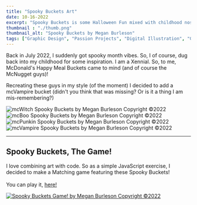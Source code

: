 ```yaml
---
title: "Spooky Buckets Art"
date: 10-16-2022
excerpt: "Spooky Buckets is some Halloween Fun mixed with childhood nostaligia"
thumbnail : "./thumb.png"
thumbnail_alt: "Spooky Buckets by Megan Burleson"
tags: ["Graphic Design", "Passion Projects", "Digital Illustration", "Game Development"]
---
```



<p>Back in July 2022, I suddenly got spooky month vibes. So, I of course, dug back into my childhood for some inspiration.
I am a Xennial. So, to me, McDonald's Happy Meal Buckets came to mind (and of course the McNugget guys)!</p>
<p>Recreating these guys in my style (of the moment) I decided to add a mcVampire bucket (didn't you think that was missing? Or is it a thing I am mis-remembering?)</p>


<section className={portfolioStyles.gallery}>
   <div className={portfolioStyles.galleryItem}>
    <img src={spookyBuckets1} alt="mcWitch Spooky Buckets by Megan Burleson Copyright ©2022"/>
  </div>
   <div className={portfolioStyles.galleryItem}>
    <img src={spookyBuckets2} alt="mcBoo Spooky Buckets by Megan Burleson Copyright ©2022"/>
  </div>
  </section>

  <section className={portfolioStyles.gallery}>
  <div className={portfolioStyles.galleryItem}>
    <img src={spookyBuckets3} alt="mcPunkin Spooky Buckets by Megan Burleson Copyright ©2022"/>
  </div>
   <div className={portfolioStyles.galleryItem}>
    <img src={spookyBuckets4} alt="mcVampire Spooky Buckets by Megan Burleson Copyright ©2022"/>
  </div>
</section>

<hr/>

<h2>Spooky Buckets, The Game!</h2>
<section className={portfolioStyles.spookyGame}>
<p>I love combining art with code. So as a simple JavaScript exercise, I decided to make a Matching game featuring these Spooky Buckets! <br/><br/>
You can play it, <a href="https://mburleson.github.io/spooky-memory-game/" title="Spooky Memory Game!">here!</a></p>
<a href="https://mburleson.github.io/spooky-memory-game/" title="Spooky Memory Game!"><img src={spookyGame} alt="Spooky Buckets Game! by Megan Burleson Copyright ©2022"/></a>
</section>



